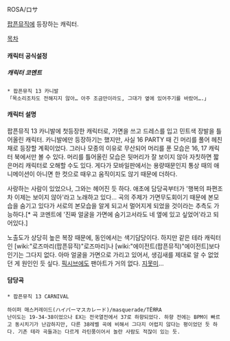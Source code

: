 ROSA/ロサ

[[팝픈뮤직]]에 등장하는 캐릭터.

[[목차]]

==== 캐릭터 공식설정 ====

===== 캐릭터 코멘트 =====
 * 팝픈뮤직 13 카니발
 「목소리조차도 전해지지 않아… 아주 조금만이라도, 그대가 옆에 있어주기를 바랐어….」

==== 캐릭터 설명 ====
팝픈뮤직 13 카니발에 첫등장한 캐릭터로, 가면을 쓰고 드레스를 입고 민트색 장발을 틀어올린 캐릭터. 카니발에만 등장하기는 했지만, 사실 16 PARTY 때 긴 머리를 풀어 헤친 채로 등장할 계획이었다. 그러나 모종의 이유로 무산되어 머리를 푼 모습은 16, 17 캐릭터 북에서만 볼 수 있다.
머리를 틀어올린 모습은 뒷머리가 잘 보이지 않아 자칫하면 짧은머리 캐릭터로 오해할 수도 있다. 게다가 모바일판에서는 용량때문인지 통상 때의 애니메이션이 아니면 한 컷으로 때우고 움직이지도 않기 때문에 더하다.

사랑하는 사람이 있었으나, 그와는 헤어진 듯 하다. 애초에 담당곡부터가 '행복의 파편조차 이제는 보이지 않아'라고 노래하고 있다... 곡의 주제가 가면무도회이기 때문에 본모습을 숨기고 있다가 서로의 본모습을 알게 되고서 멀어지게 되었을 것이라는 추측도 가능하다.[* 곡 코멘트에 '진짜 얼굴을 가면에 숨기고서라도 네 옆에 있고 싶었어'라고 되어있다.]

노출도가 상당히 높은 복장 때문에, 동인에서는 색기담당이다. 하지만 같은 테라 캐릭터인 [wiki:"로즈마리(팝픈뮤직)"로즈마리]나 [wiki:"에이전트(팝픈뮤직)"에이전트]보다 인기는 그다지 없다. 아마 얼굴을 가면으로 가리고 있어서, 생김새를 제대로 알 수 없었던 게 원인인 듯 싶다. [[픽시브]]에도 팬아트가 거의 없다. [[지못미]]...


==== 담당곡 ====

 * 팝픈뮤직 13 CARNIVAL
{{{#!html
<iframe title="YouTube video player" class="youtube-player" type="text/html" width="480" height="390" src="http://www.youtube.com/embed/2MU25aGVuJM" frameborder="0" allowFullScreen></iframe>
}}}
 하이퍼 매스커레이드(ハイパーマスカレード)/masquerade/TЁЯRA
 난이도는 19-34-38이었으나 EX는 전국열전에서 37로 하향되었다. 하향 전에는 BPM이 빠르고 동시치기가 난감하지만, 다른 38레벨 곡에 비해서 그다지 어렵지 않다는 평이었던 듯 하다. 기존 테라 곡들과는 다르게 라틴풍이어서 놀란 사람도 적잖이 있는 듯.
